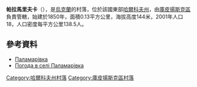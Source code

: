 {{coord|49|45|17|N|37|30|42|E|scale:100000_region:UA|display=title}}

'''帕拉馬里夫卡'''（{{lang-uk|Паламарівка}}），是[[烏克蘭|烏克蘭]]的村落，位於該國東部[[哈爾科夫州|哈爾科夫州]]，由[[庫皮揚斯克區|庫皮揚斯克區]]負責管轄，始建於1850年，面積0.13平方公里，海拔高度144米，2001年人口18，人口密度每平方公里138.5人。

==參考資料==
* [http://w1.c1.rada.gov.ua/pls/z7502/A005?rdat1=09.01.2009&rf7571=33631 Паламарівка]{{dead link|date=2018年2月 |bot=InternetArchiveBot |fix-attempted=yes }}
* [http://weather.in.ua/ua/har'kovskaja/19508 Погода в селі Паламарівка] {{Wayback|url=http://weather.in.ua/ua/har'kovskaja/19508 |date=20200811165001 }}

{{DEFAULTSORT:Паламарівка}}
[[Category:哈爾科夫州村落|Category:哈爾科夫州村落]]
[[Category:庫皮揚斯克區村落|Category:庫皮揚斯克區村落]]


{{Kharkiv-geo-stub}}